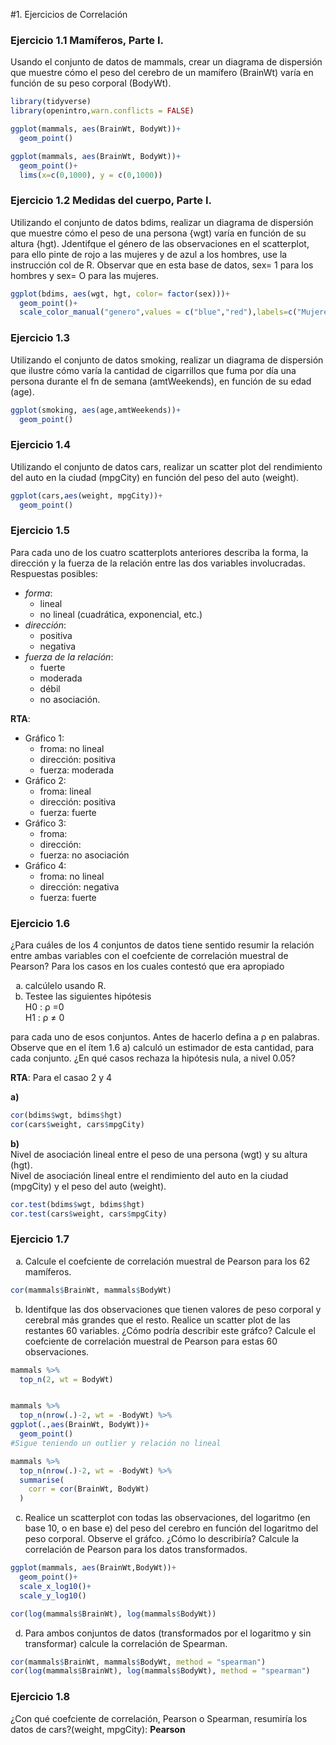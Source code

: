 #1. Ejercicios de Correlación

### Ejercicio 1.1 Mamíferos, Parte I.
Usando el conjunto de datos de mammals, crear un diagrama de dispersión que muestre cómo el peso del cerebro de un mamífero (BrainWt) varía en función de su peso corporal (BodyWt).
```r
library(tidyverse)
library(openintro,warn.conflicts = FALSE)

```

```r
ggplot(mammals, aes(BrainWt, BodyWt))+
  geom_point()
```

```r

ggplot(mammals, aes(BrainWt, BodyWt))+
  geom_point()+
  lims(x=c(0,1000), y = c(0,1000))
```


### Ejercicio 1.2 Medidas del cuerpo, Parte I. 
Utilizando el conjunto de datos bdims, realizar un diagrama de dispersión que muestre cómo el peso de una persona {wgt) varía en función de su altura {hgt). Jdentifque el género de las observaciones en el scatterplot, para ello pinte de rojo a las mujeres y de azul a los hombres, use la instrucción col de R. Observar que en esta base de datos, sex= 1 para los hombres y sex= O para las mujeres.

```r
ggplot(bdims, aes(wgt, hgt, color= factor(sex)))+
  geom_point()+
  scale_color_manual("genero",values = c("blue","red"),labels=c("Mujeres","Hombres"))


```



### Ejercicio 1.3 
Utilizando el conjunto de datos smoking, realizar un diagrama de dispersión que ilustre cómo varía la cantidad de cigarrillos que fuma por día una persona durante el fn de semana (amtWeekends), en función de su edad (age).

```r
ggplot(smoking, aes(age,amtWeekends))+
  geom_point()

```


### Ejercicio 1.4
Utilizando el conjunto de datos cars, realizar un scatter plot del rendimiento del auto en la ciudad (mpgCity) en función del peso del auto (weight).

```r
ggplot(cars,aes(weight, mpgCity))+
  geom_point()
```


### Ejercicio 1.5 
Para cada uno de los cuatro scatterplots anteriores describa la forma, la dirección y la fuerza de la relación entre las dos variables involucradas. Respuestas posibles:

* _forma_:
    + lineal
    + no lineal (cuadrática, exponencial, etc.)

* _dirección_: 
    * positiva
    * negativa

* _fuerza de la relación_: 
    * fuerte
    * moderada
    * débil
    * no asociación.

__RTA__:    

* Gráfico 1:
    * froma: no lineal
    * dirección: positiva
    * fuerza: moderada
* Gráfico 2:
    * froma: lineal
    * dirección: positiva
    * fuerza: fuerte
* Gráfico 3:
    * froma:  
    * dirección:
    * fuerza: no asociación
* Gráfico 4:
    * froma: no lineal 
    * dirección: negativa
    * fuerza: fuerte
   
   
### Ejercicio 1.6 
¿Para cuáles de los 4 conjuntos de datos tiene sentido resumir la relación entre ambas variables con el coefciente de correlación muestral de Pearson? Para los casos en los cuales contestó que era apropiado        

a) calcúlelo usando R.        
b) Testee las siguientes hipótesis     
H0 : ρ =0        
H1 : ρ $\neq$ 0         

para cada uno de esos conjuntos. Antes de hacerlo defina a ρ en palabras. Observe que en el ítem 1.6 a) calculó un estimador de esta cantidad, para cada conjunto. ¿En qué casos rechaza la hipótesis nula, a nivel 0.05?
   
   
__RTA__: Para el casao 2 y 4    

__a)__ 
```r
cor(bdims$wgt, bdims$hgt)
cor(cars$weight, cars$mpgCity)
```

__b)__        
Nivel de asociación lineal entre el peso de una persona (wgt) y su altura (hgt).      
Nivel de asociación lineal entre el rendimiento del auto en la ciudad (mpgCity) y el peso del auto (weight).

```r
cor.test(bdims$wgt, bdims$hgt)
cor.test(cars$weight, cars$mpgCity)
```

### Ejercicio 1.7 

 a) Calcule el coefciente de correlación muestral de Pearson para los 62 mamíferos.

```r
cor(mammals$BrainWt, mammals$BodyWt)
```


 b) Identifque las dos observaciones que tienen valores de peso corporal y cerebral más grandes que el resto. Realice un scatter plot de las restantes 60 variables. ¿Cómo podría describir este gráfco? Calcule el coefciente de correlación muestral de Pearson para estas 60 observaciones.

```r
mammals %>% 
  top_n(2, wt = BodyWt)


mammals %>% 
  top_n(nrow(.)-2, wt = -BodyWt) %>% 
ggplot(.,aes(BrainWt, BodyWt))+
  geom_point()
#Sigue teniendo un outlier y relación no lineal

mammals %>% 
  top_n(nrow(.)-2, wt = -BodyWt) %>%
  summarise(
    corr = cor(BrainWt, BodyWt)
  )

```


c) Realice un scatterplot con todas las observaciones, del logaritmo (en base 10, o en base e) del peso del cerebro en función del logaritmo del peso corporal. Observe el gráfco. ¿Cómo lo describiría? Calcule la correlación de Pearson para los datos transformados.
  
  
```r
ggplot(mammals, aes(BrainWt,BodyWt))+
  geom_point()+
  scale_x_log10()+
  scale_y_log10()

cor(log(mammals$BrainWt), log(mammals$BodyWt))
```
  
   
d) Para ambos conjuntos de datos (transformados por el logaritmo y sin transformar) calcule la correlación de Spearman.

```r
cor(mammals$BrainWt, mammals$BodyWt, method = "spearman")
cor(log(mammals$BrainWt), log(mammals$BodyWt), method = "spearman")
```

### Ejercicio 1.8 
¿Con qué coefciente de correlación, Pearson o Spearman, resumiría los datos de cars?(weight, mpgCity):
__Pearson__
